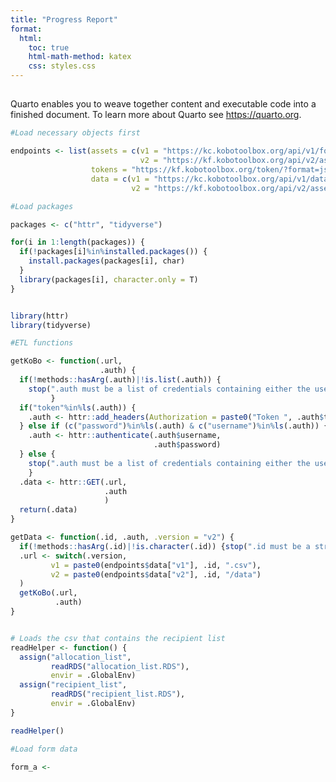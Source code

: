 ```yaml
---
title: "Progress Report"
format:
  html:
    toc: true
    html-math-method: katex
    css: styles.css
---
```


## 

Quarto enables you to weave together content and executable code into a finished document. To learn more about Quarto see <https://quarto.org>.

```r

#Load necessary objects first

endpoints <- list(assets = c(v1 = "https://kc.kobotoolbox.org/api/v1/forms",
                             v2 = "https://kf.kobotoolbox.org/api/v2/assets"),
                  tokens = "https://kf.kobotoolbox.org/token/?format=json",
                  data = c(v1 = "https://kc.kobotoolbox.org/api/v1/data/",
                           v2 = "https://kf.kobotoolbox.org/api/v2/assets/"))
```

```r

#Load packages

packages <- c("httr", "tidyverse")

for(i in 1:length(packages)) {
  if(!packages[i]%in%installed.packages()) {
    install.packages(packages[i], char)
  }
  library(packages[i], character.only = T)
}


library(httr)
library(tidyverse)
```

```r

#ETL functions

getKoBo <- function(.url,
                    .auth) {
  if(!methods::hasArg(.auth)|!is.list(.auth)) {
    stop(".auth must be a list of credentials containing either the username and password, or the token")
         }
  if("token"%in%ls(.auth)) {
    .auth <- httr::add_headers(Authorization = paste0("Token ", .auth$token))
  } else if (c("password")%in%ls(.auth) & c("username")%in%ls(.auth)) {
    .auth <- httr::authenticate(.auth$username,
                                .auth$password)
  } else {
    stop(".auth must be a list of credentials containing either the username and password, or the token")
    }
  .data <- httr::GET(.url,
                     .auth
                     )
  return(.data)
}

getData <- function(.id, .auth, .version = "v2") {
  if(!methods::hasArg(.id)|!is.character(.id)) {stop(".id must be a string")}
  .url <- switch(.version,
         v1 = paste0(endpoints$data["v1"], .id, ".csv"),
         v2 = paste0(endpoints$data["v2"], .id, "/data")
  )
  getKoBo(.url,
          .auth)
}


# Loads the csv that contains the recipient list
readHelper <- function() {
  assign("allocation_list",
         readRDS("allocation_list.RDS"),
         envir = .GlobalEnv)
  assign("recipient_list",
         readRDS("recipient_list.RDS"),
         envir = .GlobalEnv)
}

readHelper()


```


```r

#Load form data

form_a <- 

```